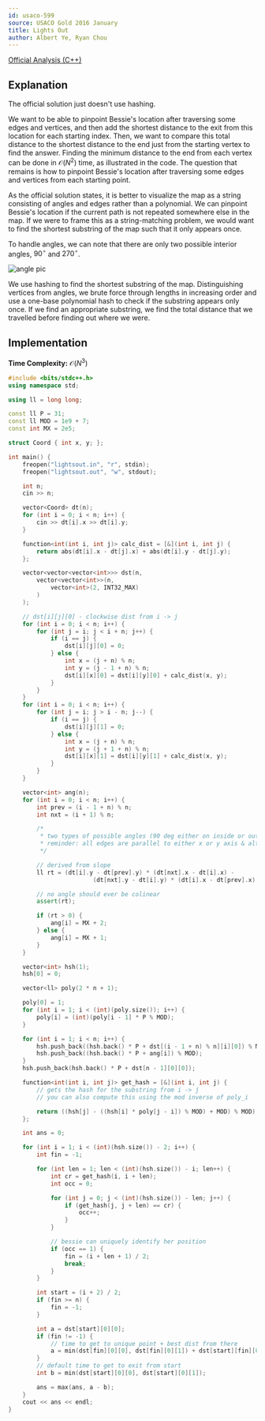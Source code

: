 ```yaml
---
id: usaco-599
source: USACO Gold 2016 January
title: Lights Out
author: Albert Ye, Ryan Chou
---
```


[Official Analysis (C++)](http://www.usaco.org/current/data/sol_lightsout_gold_jan16.html)

## Explanation
The official solution just doesn't use hashing.

We want to be able to pinpoint Bessie's location after traversing some edges and
vertices, and then add the shortest distance to the exit from this location for
each starting index. Then, we want to compare this total distance to the
shortest distance to the end just from the starting vertex to find the answer.
Finding the minimum distance to the end from each vertex can be done in
$\mathcal{O}(N^2)$ time, as illustrated in the code. The question that remains
is how to pinpoint Bessie's location after traversing some edges and vertices
from each starting point.

As the official solution states, it is better to visualize the map as a string
consisting of angles and edges rather than a polynomial. We can pinpoint
Bessie's location if the current path is not repeated somewhere else in the map.
If we were to frame this as a string-matching problem, we would want to find the
shortest substring of the map such that it only appears once.

To handle angles, we can note that there are only two possible interior angles, $90^\circ$ and $270^\circ$.

![angle pic](usaco-599/di_ang.png)

We use hashing to find the shortest substring of the map. Distinguishing
vertices from angles, we brute force through lengths in increasing order and use
a one-base polynomial hash to check if the substring appears only once. If we
find an appropriate substring, we find the total distance that we travelled
before finding out where we were.

## Implementation
**Time Complexity:** $\mathcal{O}(N^3)$

<LanguageSection>
<CPPSection>

```cpp
#include <bits/stdc++.h>
using namespace std;

using ll = long long;

const ll P = 31;
const ll MOD = 1e9 + 7;
const int MX = 2e5;

struct Coord { int x, y; };

int main() {
	freopen("lightsout.in", "r", stdin);
	freopen("lightsout.out", "w", stdout);

	int n;
	cin >> n;

	vector<Coord> dt(n);
	for (int i = 0; i < n; i++) {
		cin >> dt[i].x >> dt[i].y;
	}

	function<int(int i, int j)> calc_dist = [&](int i, int j) {
		return abs(dt[i].x - dt[j].x) + abs(dt[i].y - dt[j].y);
	};

	vector<vector<vector<int>>> dst(n,
		vector<vector<int>>(n,
			vector<int>(2, INT32_MAX)
		)
	);

	// dst[i][j][0] - clockwise dist from i -> j
	for (int i = 0; i < n; i++) {
		for (int j = i; j < i + n; j++) {
			if (i == j) {
				dst[i][j][0] = 0;
			} else {
				int x = (j + n) % n;
				int y = (j - 1 + n) % n;
				dst[i][x][0] = dst[i][y][0] + calc_dist(x, y);
			}
		}
	}
	for (int i = 0; i < n; i++) {
		for (int j = i; j > i - n; j--) {
			if (i == j) {
				dst[i][j][1] = 0;
			} else {
				int x = (j + n) % n;
				int y = (j + 1 + n) % n;
				dst[i][x][1] = dst[i][y][1] + calc_dist(x, y);
			}
		}
	}

	vector<int> ang(n);
	for (int i = 0; i < n; i++) {
		int prev = (i - 1 + n) % n;
		int nxt = (i + 1) % n;

		/*
		 * two types of possible angles (90 deg either on inside or outside)
		 * reminder: all edges are parallel to either x or y axis & alternate
		 */

		// derived from slope
		ll rt = (dt[i].y - dt[prev].y) * (dt[nxt].x - dt[i].x) -
						(dt[nxt].y - dt[i].y) * (dt[i].x - dt[prev].x);

		// no angle should ever be colinear
		assert(rt);

		if (rt > 0) {
			ang[i] = MX + 2;
		} else {
			ang[i] = MX + 1;
		}
	}

	vector<int> hsh(1);
	hsh[0] = 0;

	vector<ll> poly(2 * n + 1);

	poly[0] = 1;
	for (int i = 1; i < (int)(poly.size()); i++) {
		poly[i] = (int)(poly[i - 1] * P % MOD);
	}

	for (int i = 1; i < n; i++) {
		hsh.push_back((hsh.back() * P + dst[(i - 1 + n) % n][i][0]) % MOD);
		hsh.push_back((hsh.back() * P + ang[i]) % MOD);
	}
	hsh.push_back(hsh.back() * P + dst[n - 1][0][0]);

	function<int(int i, int j)> get_hash = [&](int i, int j) {
		// gets the hash for the substring from i -> j
		// you can also compute this using the mod inverse of poly_i

		return ((hsh[j] - ((hsh[i] * poly[j - i]) % MOD) + MOD) % MOD);
	};

	int ans = 0;

	for (int i = 1; i < (int)(hsh.size()) - 2; i++) {
		int fin = -1;

		for (int len = 1; len < (int)(hsh.size()) - i; len++) {
			int cr = get_hash(i, i + len);
			int occ = 0;

			for (int j = 0; j < (int)(hsh.size()) - len; j++) {
				if (get_hash(j, j + len) == cr) {
					occ++;
				}
			}

			// bessie can uniquely identify her position
			if (occ == 1) {
				fin = (i + len + 1) / 2;
				break;
			}
		}

		int start = (i + 2) / 2;
		if (fin >= n) {
			fin = -1;
		}

		int a = dst[start][0][0];
		if (fin != -1) {
			// time to get to unique point + best dist from there
			a = min(dst[fin][0][0], dst[fin][0][1]) + dst[start][fin][0];
		}
		// default time to get to exit from start
		int b = min(dst[start][0][0], dst[start][0][1]);

		ans = max(ans, a - b);
	}
	cout << ans << endl;
}
```
</CPPSection>
</LanguageSection>

